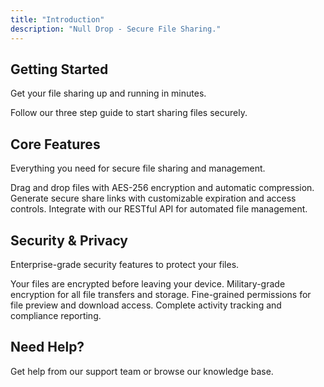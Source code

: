 ```yaml
---
title: "Introduction"
description: "Null Drop - Secure File Sharing."
---
```


## Getting Started

Get your file sharing up and running in minutes.

<Card title="Quick Start" icon="rocket" horizontal href="/quickstart">
  Follow our three step guide to start sharing files securely.
</Card>

## Core Features

Everything you need for secure file sharing and management.

<Columns cols={2}>
  <Card title="Upload Files" icon="upload" href="/features/upload">
    Drag and drop files with AES-256 encryption and automatic compression.
  </Card>
  <Card title="Share Links" icon="link" href="/features/sharing">
    Generate secure share links with customizable expiration and access controls.
  </Card>
  <Card title="API Access" icon="terminal" href="/api-reference/introduction">
    Integrate with our RESTful API for automated file management.
  </Card>
</Columns>

## Security & Privacy

Enterprise-grade security features to protect your files.

<Columns cols={2}>
  <Card title="Zero-Knowledge Architecture" icon="shield" href="/security/zero-knowledge">
    Your files are encrypted before leaving your device.
  </Card>
  <Card title="AES-256 Encryption" icon="lock" href="/security/encryption">
    Military-grade encryption for all file transfers and storage.
  </Card>
  <Card title="Access Controls" icon="key" href="/security/access-controls">
    Fine-grained permissions for file preview and download access.
  </Card>
  <Card title="Audit Logs" icon="server" href="/security/audit-logs">
    Complete activity tracking and compliance reporting.
  </Card>
</Columns>

## Need Help?

<Card title="Contact Support" icon="headphones" href="/support">
  Get help from our support team or browse our knowledge base.
</Card>